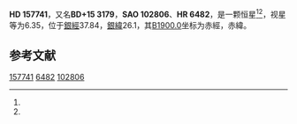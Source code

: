 {{Starbox begin
| name = HD 157741
}}
{{Starbox observe
| epoch = [[J2000.0|J2000.0]]
| constell = {{星座名待查}}<ref name=SIMBAD>{{cite web
 | url=http://simbad.u-strasbg.fr/simbad/sim-id?Ident=HR+6482
 | title =Pulsating variable Star
 | publisher=Centre de Données astronomiques de Strasbourg
 | work=SIMBAD
 | accessdate=2012-07-13}}</ref><ref name=DATA>{{cite web
 | url=http://vizier.u-strasbg.fr/viz-bin/VizieR-5?-out.add=.&-source=5050&-corr=PK=HR&-out.max=9999&HR=6482
 | title=VizieR Detailed Page
 | accessdate=2012-07-13
 | archive-date=2016-03-05
 | archive-url=https://web.archive.org/web/20160305050432/http://vizier.u-strasbg.fr/viz-bin/VizieR-5?-out.add=.&-source=5050&-corr=PK=HR&-out.max=9999&HR=6482
 | dead-url=no
 }}</ref>
| 星官 = 
| ra = {{RA|17|24|33.8}}<ref name=SIMBAD /><ref name=DATA />
| dec = {{DEC|+15|36|22}}<ref name=SIMBAD /><ref name=DATA />
| appmag_v = 6.35<ref name=SIMBAD /><ref name=DATA />
}}
{{Starbox character
| class = B9V<ref name=SIMBAD /><ref name=DATA />
| b-v = -0.02<ref name=SIMBAD /><ref name=DATA />
| u-b = -0.18<ref name=SIMBAD /><ref name=DATA />
| r-i = <ref name=SIMBAD /><ref name=DATA />
| variable = 
}}
{{Starbox astrometry
| radial_v = -0.18
| prop_mo_ra = -19
| parallax = 
| p_error = 
}}
{{Starbox catalog
| names =BD+15 3179，[[SAO星表|SAO]] 102806，[[HD星表|HD]] 157741，[[HR星表|HR]] 6482}}
{{Starbox reference |Simbad=HR+6482}}
{{Starbox end}}

'''HD 157741'''，又名'''BD+15 3179'''，'''SAO 102806'''、'''HR 6482'''，是一颗恒星<ref name=SIMBAD /><ref name=DATA />，视星等为6.35，位于[[銀道座標系|銀經]]37.84，[[銀道座標系|銀緯]]26.1，其[[B1900.0|B1900.0]]坐标为赤經{{RA|17|20|3.3}}，赤緯{{DEC|+15|26.1|49}}。

== 参考文献 ==
{{reflist}}

{{star-stub}}

[[Category:HD和HDE天體|157741]]
[[Category:HR天體|6482]]
[[Category:SAO天體|102806]]
